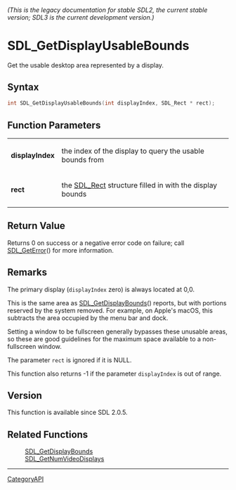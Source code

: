 ====== (This is the legacy documentation for stable SDL2, the current stable version; SDL3 is the current development version.) ======
= SDL_GetDisplayUsableBounds =

Get the usable desktop area represented by a display.

== Syntax ==

<syntaxhighlight lang='c'>
int SDL_GetDisplayUsableBounds(int displayIndex, SDL_Rect * rect);
</syntaxhighlight>

== Function Parameters ==

{|
|'''displayIndex'''
|the index of the display to query the usable bounds from
|-
|'''rect'''
|the [[SDL_Rect]] structure filled in with the display bounds
|}

== Return Value ==

Returns 0 on success or a negative error code on failure; call
[[SDL_GetError]]() for more information.

== Remarks ==

The primary display (<code>displayIndex</code> zero) is always located at
0,0.

This is the same area as [[SDL_GetDisplayBounds]]() reports, but with
portions reserved by the system removed. For example, on Apple's macOS,
this subtracts the area occupied by the menu bar and dock.

Setting a window to be fullscreen generally bypasses these unusable areas,
so these are good guidelines for the maximum space available to a
non-fullscreen window.

The parameter <code>rect</code> is ignored if it is NULL.

This function also returns -1 if the parameter <code>displayIndex</code> is
out of range.

== Version ==

This function is available since SDL 2.0.5.

== Related Functions ==

:[[SDL_GetDisplayBounds]]
:[[SDL_GetNumVideoDisplays]]

----
[[CategoryAPI]]


